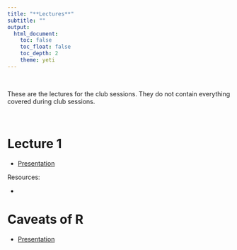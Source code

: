 ```yaml
---
title: "**Lectures**"
subtitle: ""
output:
  html_document:
    toc: false
    toc_float: false
    toc_depth: 2
    theme: yeti
---
```


<br>

These are the lectures for the club sessions. They do not contain everything covered during club sessions.

<br>

# Lecture 1
* [Presentation](lecture_1.html)

Resources:

* 

# Caveats of R
* [Presentation](lecture_2.html)